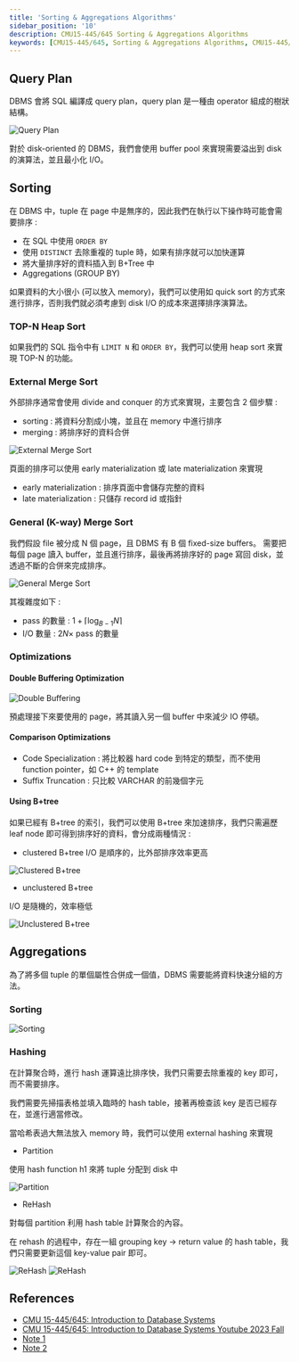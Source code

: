 ```yaml
---
title: 'Sorting & Aggregations Algorithms'
sidebar_position: '10'
description: CMU15-445/645 Sorting & Aggregations Algorithms
keywords: [CMU15-445/645, Sorting & Aggregations Algorithms, CMU15-445/645 筆記]
---
```


<head>
  <title>CMU 15-445/645 筆記 Sorting & Aggregations Algorithms</title>
</head>

## Query Plan

DBMS 會將 SQL 編譯成 query plan，query plan 是一種由 operator 組成的樹狀結構。

![Query Plan](/img/cmu15-445/c10/image.png)

對於 disk-oriented 的 DBMS，我們會使用 buffer pool 來實現需要溢出到 disk 的演算法，並且最小化 I/O。

## Sorting

在 DBMS 中，tuple 在 page 中是無序的，因此我們在執行以下操作時可能會需要排序 :

- 在 SQL 中使用 `ORDER BY`
- 使用 `DISTINCT` 去除重複的 tuple 時，如果有排序就可以加快運算
- 將大量排序好的資料插入到 B+Tree 中
- Aggregations (GROUP BY)

如果資料的大小很小 (可以放入 memory)，我們可以使用如 quick sort 的方式來進行排序，否則我們就必須考慮到 disk I/O 的成本來選擇排序演算法。

### TOP-N Heap Sort

如果我們的 SQL 指令中有 `LIMIT N` 和 `ORDER BY`，我們可以使用 heap sort 來實現 TOP-N 的功能。

### External Merge Sort

外部排序通常會使用 divide and conquer 的方式來實現，主要包含 2 個步驟 :

- sorting : 將資料分割成小塊，並且在 memory 中進行排序
- merging : 將排序好的資料合併

![External Merge Sort](/img/cmu15-445/c10/image-1.png)

頁面的排序可以使用 early materialization 或 late materialization 來實現

- early materialization : 排序頁面中會儲存完整的資料
- late materialization : 只儲存 record id 或指針

### General (K-way) Merge Sort

我們假設 file 被分成 N 個 page，且 DBMS 有 B 個 fixed-size buffers。
需要把每個 page 讀入 buffer，並且進行排序，最後再將排序好的 page 寫回 disk，並透過不斷的合併來完成排序。

![General Merge Sort](/img/cmu15-445/c10/image-2.png)

其複雜度如下 :

- pass 的數量 : $1 + \lceil \log_{B-1} N \rceil$
- I/O 數量 : $2N \times$ pass 的數量

### Optimizations

#### Double Buffering Optimization

![Double Buffering](/img/cmu15-445/c10/image-3.png)

預處理接下來要使用的 page，將其讀入另一個 buffer 中來減少 IO 停頓。

#### Comparison Optimizations

- Code Specialization : 將比較器 hard code 到特定的類型，而不使用 function pointer，如 C++ 的 template
- Suffix Truncation : 只比較 VARCHAR 的前幾個字元

#### Using B+tree

如果已經有 B+tree 的索引，我們可以使用 B+tree 來加速排序，我們只需遍歷 leaf node 即可得到排序好的資料，會分成兩種情況 :

- clustered B+tree
  I/O 是順序的，比外部排序效率更高

![Clustered B+tree](/img/cmu15-445/c10/image-4.png)

- unclustered B+tree

I/O 是隨機的，效率極低

![Unclustered B+tree](/img/cmu15-445/c10/image-5.png)

## Aggregations

為了將多個 tuple 的單個屬性合併成一個值，DBMS 需要能將資料快速分組的方法。

### Sorting

![Sorting](/img/cmu15-445/c10/image-6.png)

### Hashing

在計算聚合時，進行 hash 運算遠比排序快，我們只需要去除重複的 key 即可，而不需要排序。

我們需要先掃描表格並填入臨時的 hash table，接著再檢查該 key 是否已經存在，並進行適當修改。

當哈希表過大無法放入 memory 時，我們可以使用 external hashing 來實現

- Partition

使用 hash function h1 來將 tuple 分配到 disk 中

![Partition](/img/cmu15-445/c10/image-7.png)

- ReHash

對每個 partition 利用 hash table 計算聚合的內容。

在 rehash 的過程中，存在一組 grouping key -> return value 的 hash table，我們只需要更新這個 key-value pair 即可。

![ReHash](/img/cmu15-445/c10/image-8.png)
![ReHash](/img/cmu15-445/c10/image-9.png)

## References

- [CMU 15-445/645: Introduction to Database Systems](https://15445.courses.cs.cmu.edu/fall2023/)
- [CMU 15-445/645: Introduction to Database Systems Youtube 2023 Fall](https://www.youtube.com/watch?v=DOu7SVUbuuM&list=PLSE8ODhjZXjbj8BMuIrRcacnQh20hmY9g&index=11)
- [Note 1](https://zhenghe.gitbook.io/open-courses/cmu-15-445-645-database-systems/query-processing)
- [Note 2](https://zhenghe.gitbook.io/open-courses/cmu-15-445-645-database-systems/sorting-and-aggregations)
